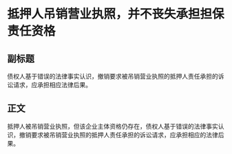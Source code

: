 # 抵押人吊销营业执照，并不丧失承担担保责任资格
## 副标题
债权人基于错误的法律事实认识，撤销要求被吊销营业执照的抵押人责任承担的诉讼请求，应承担相应法律后果。
## 正文
抵押人被吊销营业执照，但该企业主体资格仍存在，债权人基于错误的法律事实认识，撤销要求被吊销营业执照的抵押人责任承担的诉讼请求，应承担相应的法律后果。
